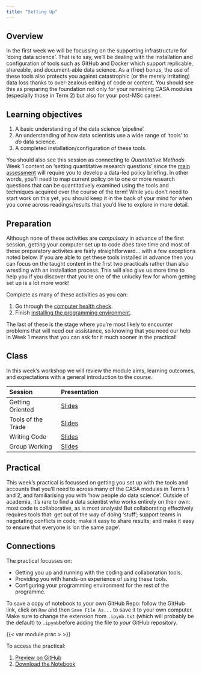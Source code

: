 ```yaml
---
title: "Setting Up"
---
```


## Overview

In the first week we will be focussing on the supporting infrastructure for 'doing data science'. That is to say, we'll be dealing with the installation and configuration of tools such as GitHub and Docker which support replicable, shareable, and document-able data science. As a (free) bonus, the use of these tools also protects you against catastrophic (or the merely irritating) data loss thanks to over-zealous editing of code or content. You should see this as preparing the foundation not only for your remaining CASA modules (especially those in Term 2) but also for your post-MSc career.

::: {.callout-important}
## Learning objectives

1. A basic understanding of the data science 'pipeline'.
2. An understanding of how data scientists use a wide range of 'tools' to *do* data science.
3. A completed installation/configuration of these tools.
::: 

You should also see this session as connecting to _Quantitative Methods_ Week 1 content on 'setting quantitative research questions' since the [main assessment](../assessments/index.qmd) will require you to develop a data-led policy briefing. In other words, you'll need to map current policy on to one or more research questions that can be quantitatively examined using the tools and techniques acquired over the course of the term! While you don't need to start work on this yet, you should keep it in the back of your mind for when you come across readings/results that you'd like to explore in more detail.

## Preparation

Although none of these activities are *compulsory* in advance of the first session, getting your computer set up to code *does* take time and most of these preparatory activites are fairly straightforward... with a few exceptions noted below. If you are able to get these tools installed in advance then you can focus on the taught content in the first two practicals rather than also wrestling with an installation process. This will also give us more time to help you if you discover that you're one of the unlucky few for whom getting set up is a lot more work!

::: {.callout-tip}
Complete as many of these activities as you can:

1. Go through the [computer health check]({{< var module.sds >}}req/health.html).
2. Finish [installing the programming environment]({{< var module.sds >}}setup/install_fest.html).
:::

The last of these is the stage where you're most likely to encounter problems that will need our assistance, so knowing that you need our help in Week 1 means that you can ask for it much sooner in the practical!

## Class

In this week's workshop we will review the module aims, learning outcomes, and expectations with a general introduction to the course.

| Session            | Presentation                                     |
| :----------------- | :----------------------------------------------- |
| Getting Oriented   | [Slides](../lectures/1.1-Getting_Oriented.qmd)   |
| Tools of the Trade | [Slides](../lectures/1.2-Tools_of_the_Trade.qmd) |
| Writing Code       | [Slides](../lectures/1.3-Writing_Code.qmd)       |
| Group Working      | [Slides](../lectures/1.4-Group_Working.qmd)      |

## Practical

This week's practical is focussed on getting you set up with the tools and accounts that you'll need to across many of the CASA modules in Terms 1 and 2, and familiarising you with 'how people *do* data science'. Outside of academia, it's rare to find a data scientist who works entirely on their own: most code is collaborative, as is most analysis! But collaborating effectively requires tools that: get out of the way of doing 'stuff'; support teams in negotating conflicts in code; make it easy to share results; and make it easy to ensure that everyone is 'on the same page'.

::: {.callout-tip}

## Connections

The practical focusses on:

- Getting you up and running with the coding and collaboration tools.
- Providing you with hands-on experience of using these tools.
- Configuring your programming environment for the rest of the programme.

:::

:::{.callout-note}

To save a copy of notebook to your own GitHub Repo: follow the GitHub link, click on `Raw` and then `Save File As...` to save it to your own computer. Make sure to change the extension from `.ipynb.txt` (which will probably be the default) to `.ipynb`before adding the file to *your* GitHub repository.

:::

{{< var module.prac > >}}

To access the practical:

1. [Preview on GitHub]({{< var module.prac > >}}practicals/Practical-01-Getting_Started.ipynb)
2. [Download the Notebook]({{< var module.raw >}}practicals/Practical-01-Getting_Started.ipynb)

